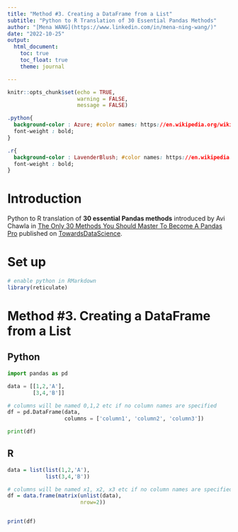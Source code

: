 ```yaml
---
title: "Method #3. Creating a DataFrame from a List"
subtitle: "Python to R Translation of 30 Essential Pandas Methods"
author: "[Mena WANG](https://www.linkedin.com/in/mena-ning-wang/)"
date: "2022-10-25"
output: 
  html_document:
    toc: true
    toc_float: true
    theme: journal

---
```


```r
knitr::opts_chunk$set(echo = TRUE,
                      warning = FALSE,
                      message = FALSE)
```


```css

.python{
  background-color : Azure; #color names: https://en.wikipedia.org/wiki/Web_colors
  font-weight : bold;
}

.r{
  background-color : LavenderBlush; #color names: https://en.wikipedia.org/wiki/Web_colors
  font-weight : bold;
}

```

# Introduction

Python to R translation of **30 essential Pandas methods** introduced by Avi Chawla in [The Only 30 Methods You Should Master To Become A Pandas Pro](https://towardsdatascience.com/the-only-30-methods-you-should-master-to-become-a-pandas-pro-749795084bb2) published on [TowardsDataScience](https://towardsdatascience.com/).


# Set up

```r
# enable python in RMarkdown
library(reticulate)

```

# Method #3. Creating a DataFrame from a List

## Python

```python
import pandas as pd

data = [[1,2,'A'],
        [3,4,'B']]

# columns will be named 0,1,2 etc if no column names are specified
df = pd.DataFrame(data,
                  columns = ['column1', 'column2', 'column3'])

print(df)

```

## R

```r

data = list(list(1,2,'A'), 
            list(3,4,'B'))

# columns will be named x1, x2, x3 etc if no column names are specified
df = data.frame(matrix(unlist(data), 
                       nrow=2))


print(df)

```


